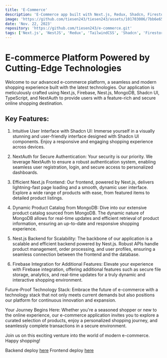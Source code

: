 ```yaml
---
title: 'E-Commerce'
description: 'E-Commerce app built with Next.js, Redux, Shadcn, Firestore'
image: 'https://github.com/tiesen243/tiesen243/assets/101703006/7bb6e65c-f8f9-4ec1-9eed-d0bfcb4d99b5'
date: 'Nov. 22, 2023'
repository: 'https://github.com/tiesen243/e-commerce.git'
tags: ['Next.js', 'NestJS', 'Redux', 'TailwindCSS', 'Shadcn', 'Firestore']
---
```


# E-commerce Platform Powered by Cutting-Edge Technologies

Welcome to our advanced e-commerce platform, a seamless and modern shopping experience built with the latest technologies. Our application is meticulously crafted using Next.js, Firebase, Nest.js, MongoDB, Shadcn UI, TypeScript, and NextAuth to provide users with a feature-rich and secure online shopping destination.

## Key Features:

1. Intuitive User Interface with Shadcn UI:
Immerse yourself in a visually stunning and user-friendly interface designed with Shadcn UI components. Enjoy a responsive and engaging shopping experience across devices.

2. NextAuth for Secure Authentication:
Your security is our priority. We leverage NextAuth to ensure a robust authentication system, enabling seamless user registration, login, and secure access to personalized dashboards.

3. Efficient Next.js Frontend:
Our frontend, powered by Next.js, delivers lightning-fast page loading and a smooth, dynamic user interface. Explore a wide range of products with ease, from featured items to detailed product listings.

4. Dynamic Product Catalog from MongoDB:
Dive into our extensive product catalog sourced from MongoDB. The dynamic nature of MongoDB allows for real-time updates and efficient retrieval of product information, ensuring an up-to-date and responsive shopping experience.

5. Nest.js Backend for Scalability:
The backbone of our application is a scalable and efficient backend powered by Nest.js. Robust APIs handle product management, order processing, and user profiles, ensuring a seamless connection between the frontend and the database.

6. Firebase Integration for Additional Features:
Elevate your experience with Firebase integration, offering additional features such as secure file storage, analytics, and real-time updates for a truly dynamic and interactive shopping environment.

Future-Proof Technology Stack:
Embrace the future of e-commerce with a technology stack that not only meets current demands but also positions our platform for continuous innovation and expansion.

Your Journey Begins Here:
Whether you're a seasoned shopper or new to the online experience, our e-commerce application invites you to explore a curated selection of products, enjoy a personalized shopping journey, and seamlessly complete transactions in a secure environment.

Join us on this exciting venture into the world of modern e-commerce. Happy shopping!

Backend deploy [here](https://yuki-api.vercel.app/api-docs)
Frontend deploy [here](https://yukinu.vercel.app/)
